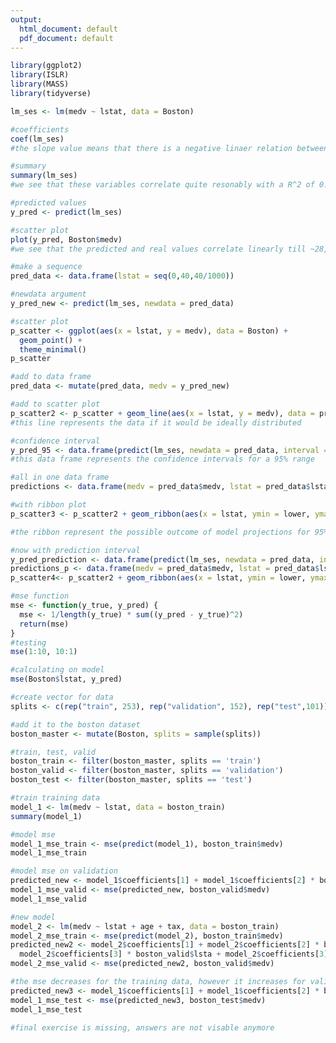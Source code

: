 ```yaml
---
output:
  html_document: default
  pdf_document: default
---
```

```r
library(ggplot2)
library(ISLR)
library(MASS)
library(tidyverse)
```

```r
lm_ses <- lm(medv ~ lstat, data = Boston)

#coefficients
coef(lm_ses)
#the slope value means that there is a negative linaer relation between housing value and socio-economic status

#summary
summary(lm_ses)
#we see that these variables correlate quite resonably with a R^2 of 0.5441.

#predicted values
y_pred <- predict(lm_ses)

#scatter plot
plot(y_pred, Boston$medv)
#we see that the predicted and real values correlate linearly till ~28, then they start to deviate. In a perfect fit they would all fit on a straight line with y = x 

#make a sequence 
pred_data <- data.frame(lstat = seq(0,40,40/1000))

#newdata argument
y_pred_new <- predict(lm_ses, newdata = pred_data)

```

```r
#scatter plot 
p_scatter <- ggplot(aes(x = lstat, y = medv), data = Boston) + 
  geom_point() + 
  theme_minimal()
p_scatter

#add to data frame
pred_data <- mutate(pred_data, medv = y_pred_new)

#add to scatter plot
p_scatter2 <- p_scatter + geom_line(aes(x = lstat, y = medv), data = pred_data, size = 1.5)
#this line represents the data if it would be ideally distributed

#confidence interval
y_pred_95 <- data.frame(predict(lm_ses, newdata = pred_data, interval = 'confidence'))
#this data frame represents the confidence intervals for a 95% range

#all in one data frame
predictions <- data.frame(medv = pred_data$medv, lstat = pred_data$lstat, lower = y_pred_95$lwr, upper = y_pred_95$upr)

#with ribbon plot
p_scatter3 <- p_scatter2 + geom_ribbon(aes(x = lstat, ymin = lower, ymax = upper), data = predictions, color = 'blue', fill = 'lightblue', alpha = 0.5)

#the ribbon represent the possible outcome of model projections for 95% of the model runs.

#now with prediction interval
y_pred_prediction <- data.frame(predict(lm_ses, newdata = pred_data, interval = 'prediction'))
predictions_p <- data.frame(medv = pred_data$medv, lstat = pred_data$lstat, lower = y_pred_prediction$lwr, upper = y_pred_prediction$upr)
p_scatter4<- p_scatter2 + geom_ribbon(aes(x = lstat, ymin = lower, ymax = upper), data = predictions_p, color = 'blue', fill = 'lightblue', alpha = 0.5)
```

```r
#mse function
mse <- function(y_true, y_pred) {
  mse <- 1/length(y_true) * sum((y_pred - y_true)^2)
  return(mse) 
}
#testing
mse(1:10, 10:1)

#calculating on model
mse(Boston$lstat, y_pred)
```
```r
#create vector for data
splits <- c(rep("train", 253), rep("validation", 152), rep("test",101))

#add it to the boston dataset
boston_master <- mutate(Boston, splits = sample(splits))

#train, test, valid
boston_train <- filter(boston_master, splits == 'train')
boston_valid <- filter(boston_master, splits == 'validation')
boston_test <- filter(boston_master, splits == 'test')

#train training data
model_1 <- lm(medv ~ lstat, data = boston_train)
summary(model_1)

#model mse
model_1_mse_train <- mse(predict(model_1), boston_train$medv)
model_1_mse_train

#model mse on validation
predicted_new <- model_1$coefficients[1] + model_1$coefficients[2] * boston_valid$lsta
model_1_mse_valid <- mse(predicted_new, boston_valid$medv)
model_1_mse_valid

#new model
model_2 <- lm(medv ~ lstat + age + tax, data = boston_train)
model_2_mse_train <- mse(predict(model_2), boston_train$medv)
predicted_new2 <- model_2$coefficients[1] + model_2$coefficients[2] * boston_valid$lsta + 
  model_2$coefficients[3] * boston_valid$lsta + model_2$coefficients[3] * boston_valid$lsta
model_2_mse_valid <- mse(predicted_new2, boston_valid$medv)

#the mse decreases for the training data, however it increases for validation. So I would choose model 1
predicted_new3 <- model_1$coefficients[1] + model_1$coefficients[2] * boston_test$lsta
model_1_mse_test <- mse(predicted_new3, boston_test$medv)
model_1_mse_test
```

```r
#final exercise is missing, answers are not visable anymore
```


